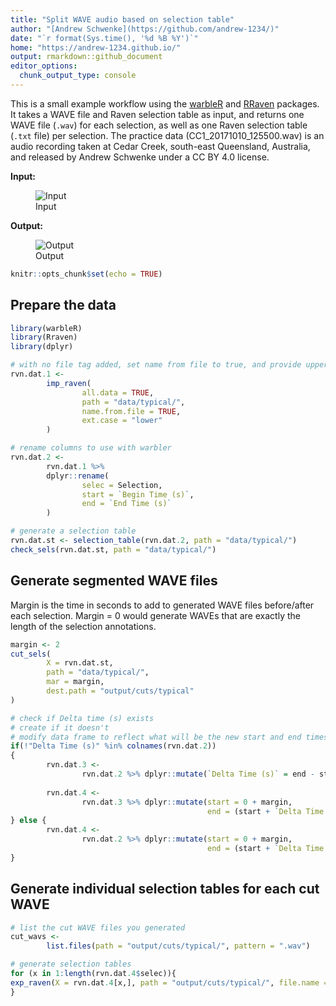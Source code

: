 ```yaml
---
title: "Split WAVE audio based on selection table"
author: "[Andrew Schwenke](https://github.com/andrew-1234/)"
date: "`r format(Sys.time(), '%d %B %Y')`"
home: "https://andrew-1234.github.io/"
output: rmarkdown::github_document
editor_options: 
  chunk_output_type: console
---
```


This is a small example workflow using the [warbleR](https://cran.r-project.org/package=warbleR) and [RRaven](https://cran.r-project.org/package=Rraven) packages. It takes a WAVE file and Raven selection table as input, and returns one WAVE file (`.wav`) for each selection, as well as one Raven selection table (`.txt` file) per selection. The practice data (CC1_20171010_125500.wav) is an audio recording taken at Cedar Creek, south-east Queensland, Australia, and released by Andrew Schwenke under a CC BY 4.0 license.

**Input:**

![Input](images/input.png)

**Output:**

![Output](images/output.png)

```r
knitr::opts_chunk$set(echo = TRUE)
```

## Prepare the data

```r
library(warbleR)
library(Rraven)
library(dplyr)
```

```r
# with no file tag added, set name from file to true, and provide upper or lower WAV extension format
rvn.dat.1 <-
        imp_raven(
                all.data = TRUE,
                path = "data/typical/",
                name.from.file = TRUE,
                ext.case = "lower"
        )

# rename columns to use with warbler
rvn.dat.2 <-
        rvn.dat.1 %>%
        dplyr::rename(
                selec = Selection,
                start = `Begin Time (s)`,
                end = `End Time (s)`
        )

# generate a selection table
rvn.dat.st <- selection_table(rvn.dat.2, path = "data/typical/")
check_sels(rvn.dat.st, path = "data/typical/")
```

## Generate segmented WAVE files

Margin is the time in seconds to add to generated WAVE files before/after each selection. Margin = 0 would generate WAVEs that are exactly the length of the selection annotations. 

```r
margin <- 2
cut_sels(
        X = rvn.dat.st,
        path = "data/typical/",
        mar = margin,
        dest.path = "output/cuts/typical"
)
```

```r
# check if Delta time (s) exists
# create if it doesn't
# modify data frame to reflect what will be the new start and end times for each selection when the WAVE is split 
if(!"Delta Time (s)" %in% colnames(rvn.dat.2))
{
        rvn.dat.3 <-
                rvn.dat.2 %>% dplyr::mutate(`Delta Time (s)` = end - start)
        
        rvn.dat.4 <-
                rvn.dat.3 %>% dplyr::mutate(start = 0 + margin,
                                            end = (start + `Delta Time (s)`))
} else {
        rvn.dat.4 <-
                rvn.dat.2 %>% dplyr::mutate(start = 0 + margin,
                                            end = (start + `Delta Time (s)`))
}
```

## Generate individual selection tables for each cut WAVE

```r
# list the cut WAVE files you generated
cut_wavs <-
        list.files(path = "output/cuts/typical/", pattern = ".wav")
```

```r
# generate selection tables
for (x in 1:length(rvn.dat.4$selec)){
exp_raven(X = rvn.dat.4[x,], path = "output/cuts/typical/", file.name = cut_wavs[x])
}
```



